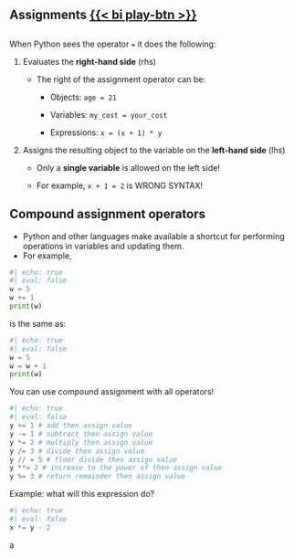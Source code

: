 ::: {.content-visible unless-format="revealjs"}
# Assignments <a href="/units/01/show/assignments-p.qmd" target="_blank">{{< bi play-btn >}}</a>

:::

::: {.content-visible when-format="revealjs"}
##  {data-name="<b>1.5 ASSIGNMENTS</b>"}
:::

When Python sees the operator `=` it does the following:

1.  Evaluates the **right-hand side** (rhs)

    -   The right of the assignment operator can be:

        -   Objects: `age = 21`

        -   Variables: `my_cost = your_cost`

        -   Expressions: `x = (x + 1) * y`

2.  Assigns the resulting object to the variable on the **left-hand side** (lhs)

    -   Only a **single variable** is allowed on the left side!

    -   For example, `x + 1 = 2` is WRONG SYNTAX!

## Compound assignment operators {data-name="compound assignment"}

-   Python and other languages make available a shortcut for performing operations in variables and updating them.
-   For example,

```python
#| echo: true
#| eval: false
w = 5
w += 1
print(w)
```

is the same as:

```python
#| echo: true
#| eval: false
w = 5
w = w + 1
print(w)
```

You can use compound assignment with all operators!

```python
#| echo: true
#| eval: false
y += 1 # add then assign value
y -= 1 # subtract then assign value
y *= 2 # multiply then assign value
y /= 3 # divide then assign value
y // = 5 # floor divide then assign value
y **= 2 # increase to the power of then assign value
y %= 3 # return remainder then assign value
```

Example: what will this expression do?

```python
#| echo: true
#| eval: false
x *= y - 2
```

a